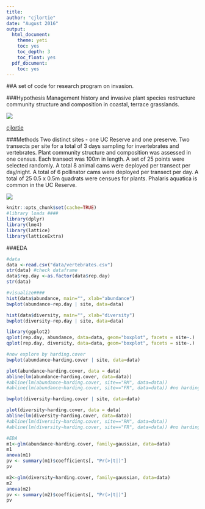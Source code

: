 ```yaml
---
title:
author: "cjlortie"
date: "August 2016"
output:
  html_document:
    theme: yeti
    toc: yes
    toc_depth: 3
    toc_float: yes
  pdf_document:
    toc: yes
---
```

##A set of code for research program on invasion.

###Hypothesis
Management history and invasive plant species restructure community structure and composition in coastal, terrace grasslands.

![](./sampling.jpg)

[cjlortie](http://christopherlortie.info)

###Methods
Two distinct sites - one UC Reserve and one preserve.
Two transects per site for a total of 3 days sampling for invertebrates and vertebrates.
Plant community structure and composition was assessed in one census.
Each transect was 100m in length.  A set of 25 points were selected randomly.
A total 8 animal cams were deployed per transect per day/night.
A total of 6 pollinator cams were deployed per transect per day.
A total of 25 0.5 x 0.5m quadrats were censues for plants.
Phalaris aquatica is common in the UC Reserve.

![](./pa.jpg)

```r
knitr::opts_chunk$set(cache=TRUE)
#library loads ####
library(dplyr)
library(lme4)
library(lattice)
library(latticeExtra)

```
###EDA
```r

#data
data <-read.csv("data/vertebrates.csv")
str(data) #check dataframe
data$rep.day <-as.factor(data$rep.day)
str(data)

#visualize####
hist(data$abundance, main="", xlab="abundance")
bwplot(abundance~rep.day | site, data=data)

hist(data$diversity, main="", xlab="diversity")
bwplot(diversity~rep.day | site, data=data)

library(ggplot2)
qplot(rep.day, abundance, data=data, geom="boxplot", facets = site~.)
qplot(rep.day, diversity, data=data, geom="boxplot", facets = site~.)

#now explore by harding.cover
bwplot(abundance~harding.cover | site, data=data)

plot(abundance~harding.cover, data = data)
abline(lm(abundance~harding.cover, data=data))
#abline(lm(abundance~harding.cover, site=="RM", data=data))
#abline(lm(abundance~harding.cover, site=="FR", data=data)) #no harding

bwplot(diversity~harding.cover | site, data=data)

plot(diversity~harding.cover, data = data)
abline(lm(diversity~harding.cover, data=data))
#abline(lm(diversity~harding.cover, site=="RM", data=data))
#abline(lm(diversity~harding.cover, site=="FR", data=data)) #no harding

#EDA
m1<-glm(abundance~harding.cover, family=gaussian, data=data)
m1
anova(m1)
pv <- summary(m1)$coefficients[, "Pr(>|t|)"] 
pv

m2<-glm(diversity~harding.cover, family=gaussian, data=data)
m2
anova(m2)
pv <- summary(m2)$coefficients[, "Pr(>|t|)"] 
pv

```
